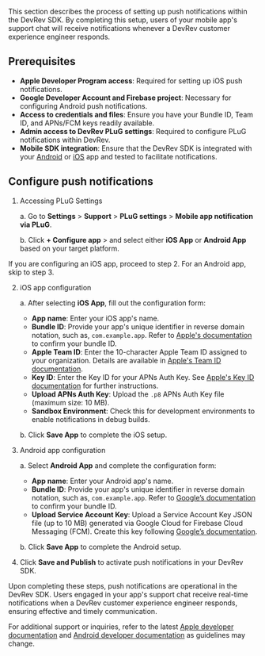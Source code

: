 This section describes the process of setting up push notifications within the DevRev SDK. By completing this setup, users of your mobile app's support chat will receive notifications whenever a DevRev customer experience engineer responds.

## Prerequisites

- **Apple Developer Program access**: Required for setting up iOS push notifications.
- **Google Developer Account and Firebase project**: Necessary for configuring Android push notifications.
- **Access to credentials and files**: Ensure you have your Bundle ID, Team ID, and APNs/FCM keys readily available.
- **Admin access to DevRev PLuG settings**: Required to configure PLuG notifications within DevRev.
- **Mobile SDK integration**: Ensure that the DevRev SDK is integrated with your [Android](./sdk-android) or [iOS](./sdk-ios) app and tested to facilitate notifications.

## Configure push notifications

1. Accessing PLuG Settings

    a. Go to **Settings** > **Support** > **PLuG settings** > **Mobile app notification via PLuG**.

    b. Click **+ Configure app** > and select either **iOS App** or **Android App** based on your target platform.

<Callout intent="note">
If you are configuring an iOS app, proceed to step 2. For an Android app, skip to step 3.
</Callout>

2.  iOS app configuration

    a. After selecting **iOS App**, fill out the configuration form:
    - **App name**: Enter your iOS app's name.
    - **Bundle ID**: Provide your app's unique identifier in reverse domain notation, such as, `com.example.app`. Refer to [Apple's documentation](https://developer.apple.com/documentation/appstoreconnectapi/bundle_ids) to confirm your bundle ID.
    - **Apple Team ID**: Enter the 10-character Apple Team ID assigned to your organization. Details are available in [Apple's Team ID documentation](https://developer.apple.com/help/account/manage-your-team/locate-your-team-id/).
    - **Key ID**: Enter the Key ID for your APNs Auth Key. See [Apple's Key ID documentation](https://developer.apple.com/documentation/usernotifications/setting_up_a_remote_notification_server/sending_notification_requests_to_apns) for further instructions.
    - **Upload APNs Auth Key**: Upload the `.p8` APNs Auth Key file (maximum size: 10 MB).
    - **Sandbox Environment**: Check this for development environments to enable notifications in debug builds.

    b. Click **Save App** to complete the iOS setup.

3. Android app configuration

    a. Select **Android App** and complete the configuration form:
    - **App name**: Enter your Android app's name.
    - **Bundle ID**: Provide your app's unique identifier in reverse domain notation, such as, `com.example.app`. Refer to [Google’s documentation](https://developer.android.com/studio/build/application-id) to confirm your bundle ID.
    - **Upload Service Account Key**: Upload a Service Account Key JSON file (up to 10 MB) generated via Google Cloud for Firebase Cloud Messaging (FCM). Create this key following [Google’s documentation](https://firebase.google.com/docs/).

    b. Click **Save App** to complete the Android setup.

4. Click **Save and Publish** to activate push notifications in your DevRev SDK.

Upon completing these steps, push notifications are operational in the DevRev SDK. Users engaged in your app's support chat receive real-time notifications when a DevRev customer experience engineer responds, ensuring effective and timely communication.

For additional support or inquiries, refer to the latest [Apple developer documentation](https://developer.apple.com/) and [Android developer documentation](https://developer.android.com/) as guidelines may change.
